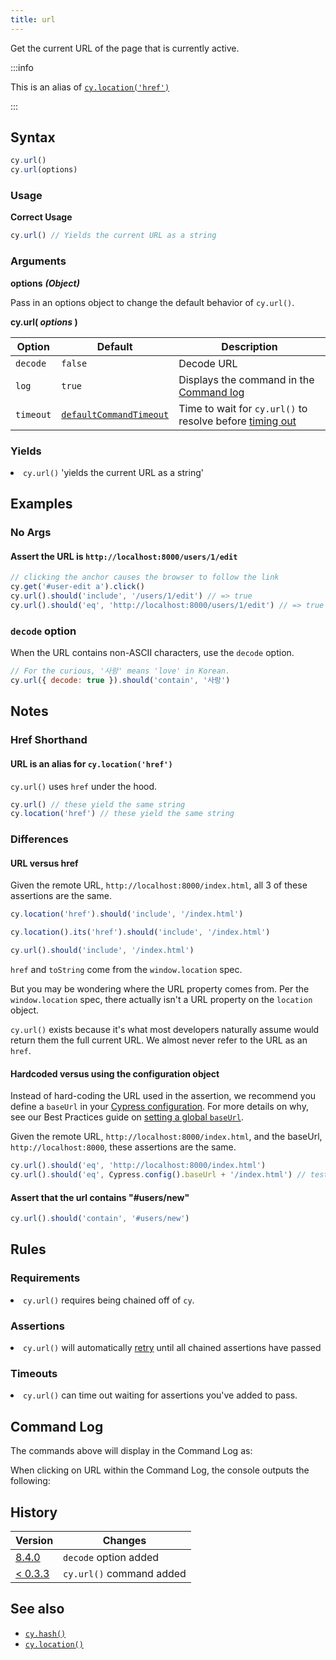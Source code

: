 ```yaml
---
title: url
---
```


Get the current URL of the page that is currently active.

:::info

This is an alias of [`cy.location('href')`](/api/commands/location)

:::

## Syntax

```javascript
cy.url()
cy.url(options)
```

### Usage

**<Icon name="check-circle" color="green"></Icon> Correct Usage**

```javascript
cy.url() // Yields the current URL as a string
```

### Arguments

**<Icon name="angle-right"></Icon> options** **_(Object)_**

Pass in an options object to change the default behavior of `cy.url()`.

**cy.url( _options_ )**

| Option    | Default                                                              | Description                                                                              |
| --------- | -------------------------------------------------------------------- | ---------------------------------------------------------------------------------------- |
| `decode`  | `false`                                                              | Decode URL                                                                               |
| `log`     | `true`                                                               | Displays the command in the [Command log](/guides/core-concepts/test-runner#Command-Log) |
| `timeout` | [`defaultCommandTimeout`](/guides/references/configuration#Timeouts) | Time to wait for `cy.url()` to resolve before [timing out](#Timeouts)                    |

### Yields [<Icon name="question-circle"/>](/guides/core-concepts/introduction-to-cypress#Subject-Management)

<List><li>`cy.url()` 'yields the current URL as a string' </li></List>

## Examples

### No Args

#### Assert the URL is `http://localhost:8000/users/1/edit`

```javascript
// clicking the anchor causes the browser to follow the link
cy.get('#user-edit a').click()
cy.url().should('include', '/users/1/edit') // => true
cy.url().should('eq', 'http://localhost:8000/users/1/edit') // => true
```

### `decode` option

When the URL contains non-ASCII characters, use the `decode` option.

```javascript
// For the curious, '사랑' means 'love' in Korean.
cy.url({ decode: true }).should('contain', '사랑')
```

## Notes

### Href Shorthand

#### URL is an alias for `cy.location('href')`

`cy.url()` uses `href` under the hood.

```javascript
cy.url() // these yield the same string
cy.location('href') // these yield the same string
```

### Differences

#### URL versus href

Given the remote URL, `http://localhost:8000/index.html`, all 3 of these
assertions are the same.

```javascript
cy.location('href').should('include', '/index.html')

cy.location().its('href').should('include', '/index.html')

cy.url().should('include', '/index.html')
```

`href` and `toString` come from the `window.location` spec.

But you may be wondering where the URL property comes from. Per the
`window.location` spec, there actually isn't a URL property on the `location`
object.

`cy.url()` exists because it's what most developers naturally assume would
return them the full current URL. We almost never refer to the URL as an `href`.

#### Hardcoded versus using the configuration object

Instead of hard-coding the URL used in the assertion, we recommend you define a
`baseUrl` in your [Cypress configuration](/guides/references/configuration). For
more details on why, see our Best Practices guide on
[setting a global `baseUrl`](/guides/references/best-practices#Setting-a-global-baseUrl).

Given the remote URL, `http://localhost:8000/index.html`, and the baseUrl,
`http://localhost:8000`, these assertions are the same.

```javascript
cy.url().should('eq', 'http://localhost:8000/index.html')
cy.url().should('eq', Cypress.config().baseUrl + '/index.html') // tests won't fail in case the port changes
```

#### Assert that the url contains "#users/new"

```javascript
cy.url().should('contain', '#users/new')
```

## Rules

### Requirements [<Icon name="question-circle"/>](/guides/core-concepts/introduction-to-cypress#Chains-of-Commands)

<List><li>`cy.url()` requires being chained off of `cy`.</li></List>

### Assertions [<Icon name="question-circle"/>](/guides/core-concepts/introduction-to-cypress#Assertions)

<List><li>`cy.url()` will automatically
[retry](/guides/core-concepts/retry-ability) until all chained assertions have
passed</li></List>

### Timeouts [<Icon name="question-circle"/>](/guides/core-concepts/introduction-to-cypress#Timeouts)

<List><li>`cy.url()` can time out waiting for assertions you've added to
pass.</li></List>

## Command Log

The commands above will display in the Command Log as:

<DocsImage src="/img/api/url/test-url-of-website-or-web-application.png" alt="Command Log url" ></DocsImage>

When clicking on URL within the Command Log, the console outputs the following:

<DocsImage src="/img/api/url/console-log-of-browser-url-string.png" alt="Console Log url" ></DocsImage>

## History

| Version                                       | Changes                  |
| --------------------------------------------- | ------------------------ |
| [8.4.0](/guides/references/changelog#8-4-0)   | `decode` option added    |
| [< 0.3.3](/guides/references/changelog#0-3-3) | `cy.url()` command added |

## See also

- [`cy.hash()`](/api/commands/hash)
- [`cy.location()`](/api/commands/location)
